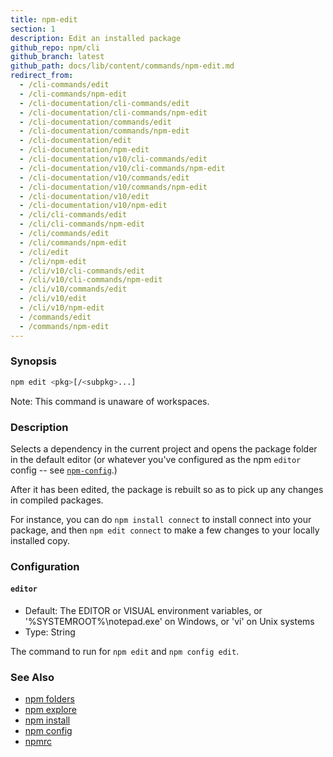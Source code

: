```yaml
---
title: npm-edit
section: 1
description: Edit an installed package
github_repo: npm/cli
github_branch: latest
github_path: docs/lib/content/commands/npm-edit.md
redirect_from:
  - /cli-commands/edit
  - /cli-commands/npm-edit
  - /cli-documentation/cli-commands/edit
  - /cli-documentation/cli-commands/npm-edit
  - /cli-documentation/commands/edit
  - /cli-documentation/commands/npm-edit
  - /cli-documentation/edit
  - /cli-documentation/npm-edit
  - /cli-documentation/v10/cli-commands/edit
  - /cli-documentation/v10/cli-commands/npm-edit
  - /cli-documentation/v10/commands/edit
  - /cli-documentation/v10/commands/npm-edit
  - /cli-documentation/v10/edit
  - /cli-documentation/v10/npm-edit
  - /cli/cli-commands/edit
  - /cli/cli-commands/npm-edit
  - /cli/commands/edit
  - /cli/commands/npm-edit
  - /cli/edit
  - /cli/npm-edit
  - /cli/v10/cli-commands/edit
  - /cli/v10/cli-commands/npm-edit
  - /cli/v10/commands/edit
  - /cli/v10/edit
  - /cli/v10/npm-edit
  - /commands/edit
  - /commands/npm-edit
---
```


### Synopsis

```bash
npm edit <pkg>[/<subpkg>...]
```

Note: This command is unaware of workspaces.

### Description

Selects a dependency in the current project and opens the package folder in the default editor (or whatever you've configured as the npm `editor` config -- see [`npm-config`](commands/npm-config).)

After it has been edited, the package is rebuilt so as to pick up any changes in compiled packages.

For instance, you can do `npm install connect` to install connect into your package, and then `npm edit connect` to make a few changes to your locally installed copy.

### Configuration

#### `editor`

- Default: The EDITOR or VISUAL environment variables, or '%SYSTEMROOT%\notepad.exe' on Windows, or 'vi' on Unix systems
- Type: String

The command to run for `npm edit` and `npm config edit`.

### See Also

- [npm folders](/cli/v10/configuring-npm/folders)
- [npm explore](/cli/v10/commands/npm-explore)
- [npm install](/cli/v10/commands/npm-install)
- [npm config](/cli/v10/commands/npm-config)
- [npmrc](/cli/v10/configuring-npm/npmrc)
